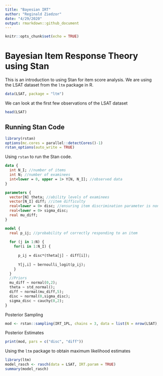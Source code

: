 ```yaml
---
title: "Bayesian IRT"
author: "Reginald Ziedzor"
date: "4/29/2020"
output: rmarkdown::github_document
---
```


```r
knitr::opts_chunk$set(echo = TRUE)
```

# Bayesian Item Response Theory using Stan

This is an introduction to using Stan for item score analysis. We are using the LSAT dataset from the `ltm` package in R. 

```r
data(LSAT, package = "ltm")
```

We can look at the first few observations of the LSAT dataset
```r
head(LSAT)
```

## Running Stan Code


```r
library(rstan)
options(mc.cores = parallel::detectCores()-1)
rstan_options(auto_write = TRUE)
```
Using `rstan` to run the Stan code.

```stan
data {
  int N_I; //number of items
  int N; //number of examinees
  int<lower = 0, upper = 1> Y[N, N_I]; //observed data
}

parameters {
  vector[N] theta; //ability levels of examinees
  vector[N_I] diff; //item difficulty
  real<lower = 0> disc; //ensuring item discrimination parameter is nonnegative
  real<lower = 0> sigma_disc;
  real mu_diff;
}

model {
  real p_ij; //probability of correctly responding to an item
  
  for (j in 1:N) {
    for(i in 1:N_I) {
      
      p_ij = disc*(theta[j] - diff[i]);
      
      Y[j,i] ~ bernoulli_logit(p_ij); 
    }
  }
  //Priors
  mu_diff ~ normal(0,2);
  theta ~ std_normal();
  diff ~ normal(mu_diff,5);
  disc ~ normal(0,sigma_disc);
  sigma_disc ~ cauchy(0,2); 
}

```

Posterior Sampling
```r

mod <- rstan::sampling(IRT_1PL, chains = 3, data = list(N = nrow(LSAT), N_I = ncol(LSAT), Y = LSAT))
```

Posterior Estimates
```r
print(mod, pars = c("disc", "diff"))
```

Using the `ltm` package to obtain maximum likelihood estimates
```r
library(ltm)
model_rasch <- rasch(data = LSAT, IRT.param = TRUE)
summary(model_rasch)
```


